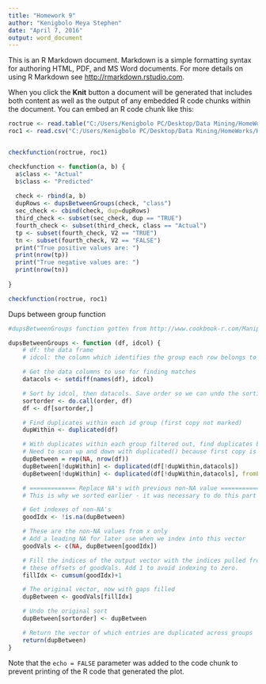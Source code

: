 ```yaml
---
title: "Homework 9"
author: "Kenigbolo Meya Stephen"
date: "April 7, 2016"
output: word_document
---
```


This is an R Markdown document. Markdown is a simple formatting syntax for authoring HTML, PDF, and MS Word documents. For more details on using R Markdown see <http://rmarkdown.rstudio.com>.

When you click the **Knit** button a document will be generated that includes both content as well as the output of any embedded R code chunks within the document. You can embed an R code chunk like this:

```r

roctrue <- read.table("C:/Users/Kenigbolo PC/Desktop/Data Mining/HomeWorks/HW9/roc/data.class")
roc1 <- read.csv("C:/Users/Kenigbolo PC/Desktop/Data Mining/HomeWorks/HW9/roc/roc4/roc0.5.csv")


checkfunction(roctrue, roc1)

checkfunction <- function(a, b) {
  a$class <- "Actual"
  b$class <- "Predicted"
  
  check <- rbind(a, b)
  dupRows <- dupsBetweenGroups(check, "class")
  sec_check <- cbind(check, dup=dupRows)
  third_check <- subset(sec_check, dup == "TRUE")
  fourth_check <- subset(third_check, class == "Actual")
  tp <- subset(fourth_check, V2 == "TRUE")
  tn <- subset(fourth_check, V2 == "FALSE")
  print("True positive values are: ")
  print(nrow(tp))
  print("True negative values are: ")
  print(nrow(tn))
  
}

checkfunction(roctrue, roc1)

```

Dups between group function

```r
#dupsBetweenGroups function gotten from http://www.cookbook-r.com/Manipulating_data/Comparing_data_frames/

dupsBetweenGroups <- function (df, idcol) {
    # df: the data frame
    # idcol: the column which identifies the group each row belongs to

    # Get the data columns to use for finding matches
    datacols <- setdiff(names(df), idcol)

    # Sort by idcol, then datacols. Save order so we can undo the sorting later.
    sortorder <- do.call(order, df)
    df <- df[sortorder,]

    # Find duplicates within each id group (first copy not marked)
    dupWithin <- duplicated(df)

    # With duplicates within each group filtered out, find duplicates between groups. 
    # Need to scan up and down with duplicated() because first copy is not marked.
    dupBetween = rep(NA, nrow(df))
    dupBetween[!dupWithin] <- duplicated(df[!dupWithin,datacols])
    dupBetween[!dupWithin] <- duplicated(df[!dupWithin,datacols], fromLast=TRUE) | dupBetween[!dupWithin]

    # ============= Replace NA's with previous non-NA value ==============
    # This is why we sorted earlier - it was necessary to do this part efficiently

    # Get indexes of non-NA's
    goodIdx <- !is.na(dupBetween)

    # These are the non-NA values from x only
    # Add a leading NA for later use when we index into this vector
    goodVals <- c(NA, dupBetween[goodIdx])

    # Fill the indices of the output vector with the indices pulled from
    # these offsets of goodVals. Add 1 to avoid indexing to zero.
    fillIdx <- cumsum(goodIdx)+1

    # The original vector, now with gaps filled
    dupBetween <- goodVals[fillIdx]

    # Undo the original sort
    dupBetween[sortorder] <- dupBetween

    # Return the vector of which entries are duplicated across groups
    return(dupBetween)
}
```

Note that the `echo = FALSE` parameter was added to the code chunk to prevent printing of the R code that generated the plot.
